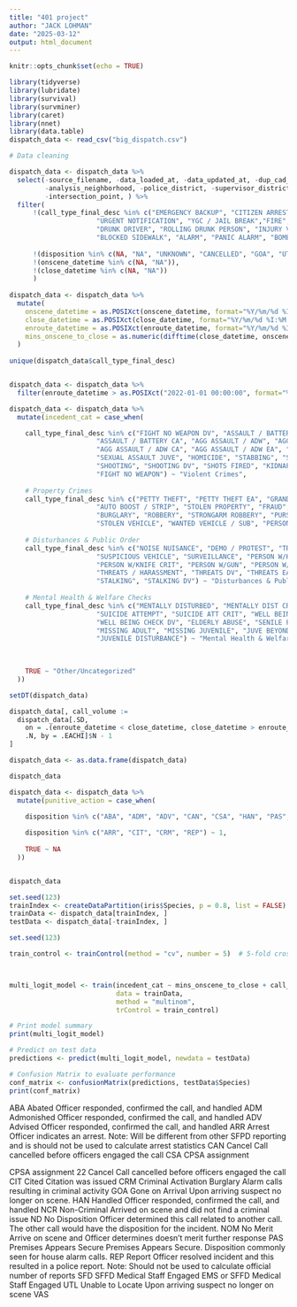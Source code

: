 ```yaml
---
title: "401 project"
author: "JACK LOHMAN"
date: "2025-03-12"
output: html_document
---
```


```r
knitr::opts_chunk$set(echo = TRUE)
```

```r
library(tidyverse)
library(lubridate)
library(survival)
library(survminer)
library(caret)   
library(nnet)
library(data.table)
dispatch_data <- read_csv("big_dispatch.csv")
```


```r
# Data cleaning

dispatch_data <- dispatch_data %>%
  select(-source_filename, -data_loaded_at, -data_updated_at, -dup_cad_number, 
         -analysis_neighborhood, -police_district, -supervisor_district, -intersection_name, -intersection_id,
         -intersection_point, ) %>%
  filter(
      !(call_type_final_desc %in% c("EMERGENCY BACKUP", "CITIZEN ARREST", "RESISTING ARREST", 
                      "URGENT NOTIFICATION", "YGC / JAIL BREAK","FIRE", "EXPLOSION", "EXPLOSIVE FOUND", "HAZMAT INCIDENT", 
                      "DRUNK DRIVER", "ROLLING DRUNK PERSON", "INJURY VEH ACCIDENT", 
                      "BLOCKED SIDEWALK", "ALARM", "PANIC ALARM", "BOMB THREAT", "SUSPICIOUS MAILING")),  
   
      !(disposition %in% c(NA, "NA", "UNKNOWN", "CANCELLED", "GOA", "UTL")),
      !(onscene_datetime %in% c(NA, "NA")),
      !(close_datetime %in% c(NA, "NA"))
      )
  
dispatch_data <- dispatch_data %>%
  mutate(
    onscene_datetime = as.POSIXct(onscene_datetime, format="%Y/%m/%d %I:%M:%S %p"),
    close_datetime = as.POSIXct(close_datetime, format="%Y/%m/%d %I:%M:%S %p"),
    enroute_datetime = as.POSIXct(enroute_datetime, format="%Y/%m/%d %I:%M:%S %p"),
    mins_onscene_to_close = as.numeric(difftime(close_datetime, onscene_datetime, units = "mins"))
  )
    
unique(dispatch_data$call_type_final_desc)



```

                      
```r
dispatch_data <- dispatch_data %>%
  filter(enroute_datetime > as.POSIXct("2022-01-01 00:00:00", format="%Y-%m-%d %H:%M:%S"))

dispatch_data <- dispatch_data %>%
  mutate(incedent_cat = case_when(

    call_type_final_desc %in% c("FIGHT NO WEAPON DV", "ASSAULT / BATTERY", "ASSAULT / BATTERY DV", "ASSAULT / BATTERY EA", 
                      "ASSAULT / BATTERY CA", "AGG ASSAULT / ADW", "AGG ASSAULT / ADW DV", 
                      "AGG ASSAULT / ADW CA", "AGG ASSAULT / ADW EA", "SEXUAL ASSAULT ADULT", 
                      "SEXUAL ASSAULT JUVE", "HOMICIDE", "STABBING", "STABBING DV", 
                      "SHOOTING", "SHOOTING DV", "SHOTS FIRED", "KIDNAPPING", "PERSON BREAK IN DV", 
                      "FIGHT NO WEAPON") ~ "Violent Crimes",
    
    # Property Crimes
    call_type_final_desc %in% c("PETTY THEFT", "PETTY THEFT EA", "GRAND THEFT", "GRAND THEFT EA", 
                      "AUTO BOOST / STRIP", "STOLEN PROPERTY", "FRAUD", "FRAUD EA", 
                      "BURGLARY", "ROBBERY", "STRONGARM ROBBERY", "PURSE SNATCH", 
                      "STOLEN VEHICLE", "WANTED VEHICLE / SUB", "PERSON BREAKING IN") ~ "Property Crimes",
    
    # Disturbances & Public Order
    call_type_final_desc %in% c("NOISE NUISANCE", "DEMO / PROTEST", "TRESPASSER", "SUSPICIOUS PERSON", 
                      "SUSPICIOUS VEHICLE", "SURVEILLANCE", "PERSON W/KNIFE", "PERSON W/KNIFE DV", 
                      "PERSON W/KNIFE CRIT", "PERSON W/GUN", "PERSON W/GUN DV", 
                      "THREATS / HARASSMENT", "THREATS DV", "THREATS EA", 
                      "STALKING", "STALKING DV") ~ "Disturbances & Public Order",
    
    # Mental Health & Welfare Checks
    call_type_final_desc %in% c("MENTALLY DISTURBED", "MENTALLY DIST CRIT", "PSYCH EVAL / HOLD", 
                      "SUICIDE ATTEMPT", "SUICIDE ATT CRIT", "WELL BEING CHECK", 
                      "WELL BEING CHECK DV", "ELDERLY ABUSE", "SENILE PERSON", 
                      "MISSING ADULT", "MISSING JUVENILE", "JUVE BEYOND CONTROL", 
                      "JUVENILE DISTURBANCE") ~ "Mental Health & Welfare Checks",
    
    

    TRUE ~ "Other/Uncategorized"
  ))
```


```r
setDT(dispatch_data)

dispatch_data[, call_volume := 
  dispatch_data[.SD, 
    on = .(enroute_datetime < close_datetime, close_datetime > enroute_datetime), 
    .N, by = .EACHI]$N - 1
]

dispatch_data <- as.data.frame(dispatch_data)

dispatch_data


```


```r
dispatch_data <- dispatch_data %>%
  mutate(punitive_action = case_when(

    disposition %in% c("ABA", "ADM", "ADV", "CAN", "CSA", "HAN", "PAS", "NOM", "ND", "NCR", "VAS") ~ 0,
    
    disposition %in% c("ARR", "CIT", "CRM", "REP") ~ 1,
    
    TRUE ~ NA
  ))


dispatch_data

```

```r
set.seed(123)  
trainIndex <- createDataPartition(iris$Species, p = 0.8, list = FALSE)
trainData <- dispatch_data[trainIndex, ]
testData <- dispatch_data[-trainIndex, ]

```


```r
set.seed(123)

train_control <- trainControl(method = "cv", number = 5)  # 5-fold cross-validation



multi_logit_model <- train(incedent_cat ~ mins_onscene_to_close + call_volume +
                           data = trainData, 
                           method = "multinom", 
                           trControl = train_control)

# Print model summary
print(multi_logit_model)

```


```r
# Predict on test data
predictions <- predict(multi_logit_model, newdata = testData)

# Confusion Matrix to evaluate performance
conf_matrix <- confusionMatrix(predictions, testData$Species)
print(conf_matrix)

```

ABA
Abated
Officer responded, confirmed the call, and handled
ADM
Admonished
Officer responded, confirmed the call, and handled
ADV
Advised
Officer responded, confirmed the call, and handled
ARR
Arrest
Officer indicates an arrest. Note: Will be different from other SFPD reporting and is should not be used to calculate arrest statistics
CAN
Cancel
Call cancelled before officers engaged the call
CSA
CPSA assignment

CPSA assignment
22
Cancel
Call cancelled before officers engaged the call
CIT
Cited
Citation was issued
CRM
Criminal Activation
Burglary Alarm calls resulting in criminal activity
GOA
Gone on Arrival
Upon arriving suspect no longer on scene.
HAN
Handled
Officer responded, confirmed the call, and handled
NCR
Non-Criminal
Arrived on scene and did not find a criminal issue
ND
No Disposition
Officer determined this call related to another call. The other call would have the disposition for the incident.
NOM
No Merit
Arrive on scene and Officer determines doesn’t merit further response
PAS
Premises Appears Secure
Premises Appears Secure. Disposition commonly seen for house alarm calls.
REP
Report
Officer resolved incident and this resulted in a police report. Note: Should not be used to calculate official number of reports
SFD
SFFD Medical Staff Engaged
EMS or SFFD Medical Staff Engaged
UTL
Unable to Locate
Upon arriving suspect no longer on scene
VAS